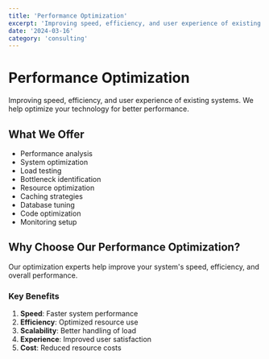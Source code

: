 ```yaml
---
title: 'Performance Optimization'
excerpt: 'Improving speed, efficiency, and user experience of existing systems'
date: '2024-03-16'
category: 'consulting'
---
```


# Performance Optimization

Improving speed, efficiency, and user experience of existing systems. We help optimize your technology for better performance.

## What We Offer

- Performance analysis
- System optimization
- Load testing
- Bottleneck identification
- Resource optimization
- Caching strategies
- Database tuning
- Code optimization
- Monitoring setup

## Why Choose Our Performance Optimization?

Our optimization experts help improve your system's speed, efficiency, and overall performance.

### Key Benefits

1. **Speed**: Faster system performance
2. **Efficiency**: Optimized resource use
3. **Scalability**: Better handling of load
4. **Experience**: Improved user satisfaction
5. **Cost**: Reduced resource costs
